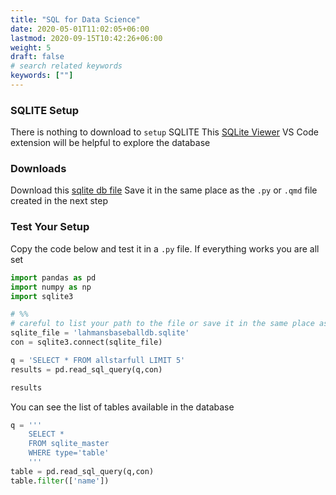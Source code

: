 ```yaml
---
title: "SQL for Data Science"
date: 2020-05-01T11:02:05+06:00
lastmod: 2020-09-15T10:42:26+06:00
weight: 5
draft: false
# search related keywords
keywords: [""]
---
```


### SQLITE Setup

There is nothing to download to `setup` SQLITE
This [SQLite Viewer](https://marketplace.visualstudio.com/items?itemName=qwtel.sqlite-viewer) VS Code extension will be helpful to explore the database 

### Downloads

Download this [sqlite db file](/Data/lahmansbaseballdb.sqlite)
Save it in the same place as the `.py` or `.qmd` file created in the next step

### Test Your Setup

Copy the code below and test it in a `.py` file. If everything works you are all set

```python
import pandas as pd 
import numpy as np
import sqlite3

# %%
# careful to list your path to the file or save it in the same place as your .qmd or .py file
sqlite_file = 'lahmansbaseballdb.sqlite'
con = sqlite3.connect(sqlite_file)

q = 'SELECT * FROM allstarfull LIMIT 5'
results = pd.read_sql_query(q,con)

results
```

You can see the list of tables available in the database

```python
q = '''
    SELECT * 
    FROM sqlite_master 
    WHERE type='table'
    '''
table = pd.read_sql_query(q,con)
table.filter(['name'])
```
